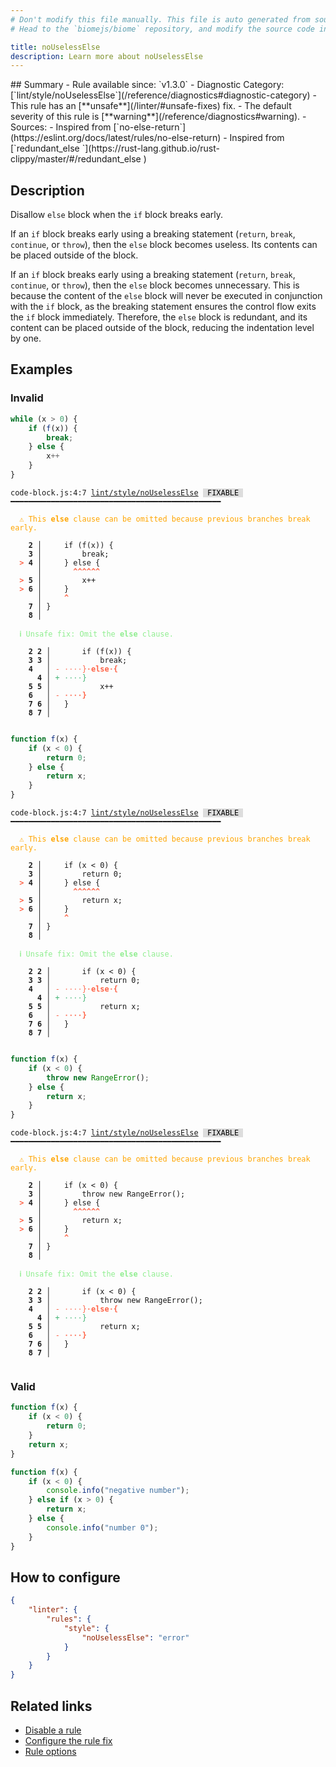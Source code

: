 ```yaml
---
# Don't modify this file manually. This file is auto generated from source, and you will lose your changes next time the website is built.
# Head to the `biomejs/biome` repository, and modify the source code in there.

title: noUselessElse
description: Learn more about noUselessElse
---
```


<Tabs>
<TabItem label="JavaScript (and super languages)" icon="seti:javascript">
## Summary
- Rule available since: `v1.3.0`
- Diagnostic Category: [`lint/style/noUselessElse`](/reference/diagnostics#diagnostic-category)
- This rule has an [**unsafe**](/linter/#unsafe-fixes) fix.
- The default severity of this rule is [**warning**](/reference/diagnostics#warning).
- Sources: 
  - Inspired from [`no-else-return`](https://eslint.org/docs/latest/rules/no-else-return)
  - Inspired from [`redundant_else 	`](https://rust-lang.github.io/rust-clippy/master/#/redundant_else 	)

## Description
Disallow `else` block when the `if` block breaks early.

If an `if` block breaks early using a breaking statement (`return`, `break`, `continue`, or `throw`),
then the `else` block becomes useless.
Its contents can be placed outside of the block.

If an `if` block breaks early using a breaking statement (`return`, `break`, `continue`, or `throw`),
then the `else` block becomes unnecessary.
This is because the content of the `else` block will never be executed in conjunction with the `if` block,
as the breaking statement ensures the control flow exits the `if` block immediately.
Therefore, the `else` block is redundant, and its content can be placed outside of the block,
reducing the indentation level by one.

## Examples

### Invalid

```js
while (x > 0) {
    if (f(x)) {
        break;
    } else {
        x++
    }
}
```

<pre class="language-text"><code class="language-text">code-block.js:4:7 <a href="https://biomejs.dev/linter/rules/no-useless-else">lint/style/noUselessElse</a> <span style="color: #000; background-color: #ddd;"> FIXABLE </span> ━━━━━━━━━━━━━━━━━━━━━━━━━━━━━━━━━━━━━━━━━━━━━━━<br /><br />  <strong><span style="color: Orange;">⚠</span></strong> <span style="color: Orange;">This </span><span style="color: Orange;"><strong>else</strong></span><span style="color: Orange;"> clause can be omitted because previous branches break early.</span><br />  <br />    <strong>2 │ </strong>    if (f(x)) &#123;<br />    <strong>3 │ </strong>        break;<br />  <strong><span style="color: Tomato;">&gt;</span></strong> <strong>4 │ </strong>    &#125; else &#123;<br />   <strong>   │ </strong>      <strong><span style="color: Tomato;">^</span></strong><strong><span style="color: Tomato;">^</span></strong><strong><span style="color: Tomato;">^</span></strong><strong><span style="color: Tomato;">^</span></strong><strong><span style="color: Tomato;">^</span></strong><strong><span style="color: Tomato;">^</span></strong><br />  <strong><span style="color: Tomato;">&gt;</span></strong> <strong>5 │ </strong>        x++<br />  <strong><span style="color: Tomato;">&gt;</span></strong> <strong>6 │ </strong>    &#125;<br />   <strong>   │ </strong>    <strong><span style="color: Tomato;">^</span></strong><br />    <strong>7 │ </strong>&#125;<br />    <strong>8 │ </strong><br />  <br />  <strong><span style="color: lightgreen;">ℹ</span></strong> <span style="color: lightgreen;">Unsafe fix</span><span style="color: lightgreen;">: </span><span style="color: lightgreen;">Omit the </span><span style="color: lightgreen;"><strong>else</strong></span><span style="color: lightgreen;"> clause.</span><br />  <br />    <strong>2</strong> <strong>2</strong><strong> │ </strong>      if (f(x)) &#123;<br />    <strong>3</strong> <strong>3</strong><strong> │ </strong>          break;<br />    <strong>4</strong>  <strong> │ </strong><span style="color: Tomato;">-</span> <span style="color: Tomato;"><span style="opacity: 0.8;">·</span></span><span style="color: Tomato;"><span style="opacity: 0.8;">·</span></span><span style="color: Tomato;"><span style="opacity: 0.8;">·</span></span><span style="color: Tomato;"><span style="opacity: 0.8;">·</span></span><span style="color: Tomato;">&#125;</span><span style="color: Tomato;"><span style="opacity: 0.8;"><strong>·</strong></span></span><span style="color: Tomato;"><strong>e</strong></span><span style="color: Tomato;"><strong>l</strong></span><span style="color: Tomato;"><strong>s</strong></span><span style="color: Tomato;"><strong>e</strong></span><span style="color: Tomato;"><span style="opacity: 0.8;"><strong>·</strong></span></span><span style="color: Tomato;"><strong>&#123;</strong></span><br />      <strong>4</strong><strong> │ </strong><span style="color: MediumSeaGreen;">+</span> <span style="color: MediumSeaGreen;"><span style="opacity: 0.8;">·</span></span><span style="color: MediumSeaGreen;"><span style="opacity: 0.8;">·</span></span><span style="color: MediumSeaGreen;"><span style="opacity: 0.8;">·</span></span><span style="color: MediumSeaGreen;"><span style="opacity: 0.8;">·</span></span><span style="color: MediumSeaGreen;">&#125;</span><br />    <strong>5</strong> <strong>5</strong><strong> │ </strong>          x++<br />    <strong>6</strong>  <strong> │ </strong><span style="color: Tomato;">-</span> <span style="color: Tomato;"><span style="opacity: 0.8;"><strong>·</strong></span></span><span style="color: Tomato;"><span style="opacity: 0.8;"><strong>·</strong></span></span><span style="color: Tomato;"><span style="opacity: 0.8;"><strong>·</strong></span></span><span style="color: Tomato;"><span style="opacity: 0.8;"><strong>·</strong></span></span><span style="color: Tomato;"><strong>&#125;</strong></span><br />    <strong>7</strong> <strong>6</strong><strong> │ </strong>  &#125;<br />    <strong>8</strong> <strong>7</strong><strong> │ </strong>  <br />  <br /></code></pre>

```js
function f(x) {
    if (x < 0) {
        return 0;
    } else {
        return x;
    }
}
```

<pre class="language-text"><code class="language-text">code-block.js:4:7 <a href="https://biomejs.dev/linter/rules/no-useless-else">lint/style/noUselessElse</a> <span style="color: #000; background-color: #ddd;"> FIXABLE </span> ━━━━━━━━━━━━━━━━━━━━━━━━━━━━━━━━━━━━━━━━━━━━━━━<br /><br />  <strong><span style="color: Orange;">⚠</span></strong> <span style="color: Orange;">This </span><span style="color: Orange;"><strong>else</strong></span><span style="color: Orange;"> clause can be omitted because previous branches break early.</span><br />  <br />    <strong>2 │ </strong>    if (x &lt; 0) &#123;<br />    <strong>3 │ </strong>        return 0;<br />  <strong><span style="color: Tomato;">&gt;</span></strong> <strong>4 │ </strong>    &#125; else &#123;<br />   <strong>   │ </strong>      <strong><span style="color: Tomato;">^</span></strong><strong><span style="color: Tomato;">^</span></strong><strong><span style="color: Tomato;">^</span></strong><strong><span style="color: Tomato;">^</span></strong><strong><span style="color: Tomato;">^</span></strong><strong><span style="color: Tomato;">^</span></strong><br />  <strong><span style="color: Tomato;">&gt;</span></strong> <strong>5 │ </strong>        return x;<br />  <strong><span style="color: Tomato;">&gt;</span></strong> <strong>6 │ </strong>    &#125;<br />   <strong>   │ </strong>    <strong><span style="color: Tomato;">^</span></strong><br />    <strong>7 │ </strong>&#125;<br />    <strong>8 │ </strong><br />  <br />  <strong><span style="color: lightgreen;">ℹ</span></strong> <span style="color: lightgreen;">Unsafe fix</span><span style="color: lightgreen;">: </span><span style="color: lightgreen;">Omit the </span><span style="color: lightgreen;"><strong>else</strong></span><span style="color: lightgreen;"> clause.</span><br />  <br />    <strong>2</strong> <strong>2</strong><strong> │ </strong>      if (x &lt; 0) &#123;<br />    <strong>3</strong> <strong>3</strong><strong> │ </strong>          return 0;<br />    <strong>4</strong>  <strong> │ </strong><span style="color: Tomato;">-</span> <span style="color: Tomato;"><span style="opacity: 0.8;">·</span></span><span style="color: Tomato;"><span style="opacity: 0.8;">·</span></span><span style="color: Tomato;"><span style="opacity: 0.8;">·</span></span><span style="color: Tomato;"><span style="opacity: 0.8;">·</span></span><span style="color: Tomato;">&#125;</span><span style="color: Tomato;"><span style="opacity: 0.8;"><strong>·</strong></span></span><span style="color: Tomato;"><strong>e</strong></span><span style="color: Tomato;"><strong>l</strong></span><span style="color: Tomato;"><strong>s</strong></span><span style="color: Tomato;"><strong>e</strong></span><span style="color: Tomato;"><span style="opacity: 0.8;"><strong>·</strong></span></span><span style="color: Tomato;"><strong>&#123;</strong></span><br />      <strong>4</strong><strong> │ </strong><span style="color: MediumSeaGreen;">+</span> <span style="color: MediumSeaGreen;"><span style="opacity: 0.8;">·</span></span><span style="color: MediumSeaGreen;"><span style="opacity: 0.8;">·</span></span><span style="color: MediumSeaGreen;"><span style="opacity: 0.8;">·</span></span><span style="color: MediumSeaGreen;"><span style="opacity: 0.8;">·</span></span><span style="color: MediumSeaGreen;">&#125;</span><br />    <strong>5</strong> <strong>5</strong><strong> │ </strong>          return x;<br />    <strong>6</strong>  <strong> │ </strong><span style="color: Tomato;">-</span> <span style="color: Tomato;"><span style="opacity: 0.8;"><strong>·</strong></span></span><span style="color: Tomato;"><span style="opacity: 0.8;"><strong>·</strong></span></span><span style="color: Tomato;"><span style="opacity: 0.8;"><strong>·</strong></span></span><span style="color: Tomato;"><span style="opacity: 0.8;"><strong>·</strong></span></span><span style="color: Tomato;"><strong>&#125;</strong></span><br />    <strong>7</strong> <strong>6</strong><strong> │ </strong>  &#125;<br />    <strong>8</strong> <strong>7</strong><strong> │ </strong>  <br />  <br /></code></pre>

```js
function f(x) {
    if (x < 0) {
        throw new RangeError();
    } else {
        return x;
    }
}
```

<pre class="language-text"><code class="language-text">code-block.js:4:7 <a href="https://biomejs.dev/linter/rules/no-useless-else">lint/style/noUselessElse</a> <span style="color: #000; background-color: #ddd;"> FIXABLE </span> ━━━━━━━━━━━━━━━━━━━━━━━━━━━━━━━━━━━━━━━━━━━━━━━<br /><br />  <strong><span style="color: Orange;">⚠</span></strong> <span style="color: Orange;">This </span><span style="color: Orange;"><strong>else</strong></span><span style="color: Orange;"> clause can be omitted because previous branches break early.</span><br />  <br />    <strong>2 │ </strong>    if (x &lt; 0) &#123;<br />    <strong>3 │ </strong>        throw new RangeError();<br />  <strong><span style="color: Tomato;">&gt;</span></strong> <strong>4 │ </strong>    &#125; else &#123;<br />   <strong>   │ </strong>      <strong><span style="color: Tomato;">^</span></strong><strong><span style="color: Tomato;">^</span></strong><strong><span style="color: Tomato;">^</span></strong><strong><span style="color: Tomato;">^</span></strong><strong><span style="color: Tomato;">^</span></strong><strong><span style="color: Tomato;">^</span></strong><br />  <strong><span style="color: Tomato;">&gt;</span></strong> <strong>5 │ </strong>        return x;<br />  <strong><span style="color: Tomato;">&gt;</span></strong> <strong>6 │ </strong>    &#125;<br />   <strong>   │ </strong>    <strong><span style="color: Tomato;">^</span></strong><br />    <strong>7 │ </strong>&#125;<br />    <strong>8 │ </strong><br />  <br />  <strong><span style="color: lightgreen;">ℹ</span></strong> <span style="color: lightgreen;">Unsafe fix</span><span style="color: lightgreen;">: </span><span style="color: lightgreen;">Omit the </span><span style="color: lightgreen;"><strong>else</strong></span><span style="color: lightgreen;"> clause.</span><br />  <br />    <strong>2</strong> <strong>2</strong><strong> │ </strong>      if (x &lt; 0) &#123;<br />    <strong>3</strong> <strong>3</strong><strong> │ </strong>          throw new RangeError();<br />    <strong>4</strong>  <strong> │ </strong><span style="color: Tomato;">-</span> <span style="color: Tomato;"><span style="opacity: 0.8;">·</span></span><span style="color: Tomato;"><span style="opacity: 0.8;">·</span></span><span style="color: Tomato;"><span style="opacity: 0.8;">·</span></span><span style="color: Tomato;"><span style="opacity: 0.8;">·</span></span><span style="color: Tomato;">&#125;</span><span style="color: Tomato;"><span style="opacity: 0.8;"><strong>·</strong></span></span><span style="color: Tomato;"><strong>e</strong></span><span style="color: Tomato;"><strong>l</strong></span><span style="color: Tomato;"><strong>s</strong></span><span style="color: Tomato;"><strong>e</strong></span><span style="color: Tomato;"><span style="opacity: 0.8;"><strong>·</strong></span></span><span style="color: Tomato;"><strong>&#123;</strong></span><br />      <strong>4</strong><strong> │ </strong><span style="color: MediumSeaGreen;">+</span> <span style="color: MediumSeaGreen;"><span style="opacity: 0.8;">·</span></span><span style="color: MediumSeaGreen;"><span style="opacity: 0.8;">·</span></span><span style="color: MediumSeaGreen;"><span style="opacity: 0.8;">·</span></span><span style="color: MediumSeaGreen;"><span style="opacity: 0.8;">·</span></span><span style="color: MediumSeaGreen;">&#125;</span><br />    <strong>5</strong> <strong>5</strong><strong> │ </strong>          return x;<br />    <strong>6</strong>  <strong> │ </strong><span style="color: Tomato;">-</span> <span style="color: Tomato;"><span style="opacity: 0.8;"><strong>·</strong></span></span><span style="color: Tomato;"><span style="opacity: 0.8;"><strong>·</strong></span></span><span style="color: Tomato;"><span style="opacity: 0.8;"><strong>·</strong></span></span><span style="color: Tomato;"><span style="opacity: 0.8;"><strong>·</strong></span></span><span style="color: Tomato;"><strong>&#125;</strong></span><br />    <strong>7</strong> <strong>6</strong><strong> │ </strong>  &#125;<br />    <strong>8</strong> <strong>7</strong><strong> │ </strong>  <br />  <br /></code></pre>

### Valid

```js
function f(x) {
    if (x < 0) {
        return 0;
    }
    return x;
}
```

```js
function f(x) {
    if (x < 0) {
        console.info("negative number");
    } else if (x > 0) {
        return x;
    } else {
        console.info("number 0");
    }
}
```

## How to configure
```json title="biome.json"
{
	"linter": {
		"rules": {
			"style": {
				"noUselessElse": "error"
			}
		}
	}
}

```
## Related links

- [Disable a rule](/linter/#disable-a-lint-rule)
- [Configure the rule fix](/linter#configure-the-rule-fix)
- [Rule options](/linter/#rule-options)

</TabItem>
</Tabs>

